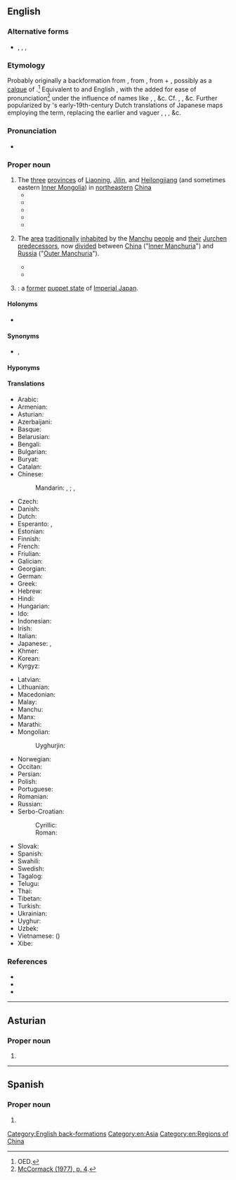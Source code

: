 {{also|Manchúria}}
==English==
{{Wikipedia}}
{{commonscat}}

===Alternative forms===
* {{sense|obsolete}} {{l|en|Mansiouria}}, {{l|en|Mandschuria}}, {{l|en|Mantchuria}}, {{l|en|Mantchooria}}

===Etymology===
Probably originally a backformation from {{m|en|Manchurian||of or [[relating]] to the [[Manchu]]s}}, from {{der|en|nl|Mansiourische}}, from {{m|nl|Mansiouwer||a [[Manchu]]}} + {{m|nl|-isch||[[-ish]]: ''[[form]]ing [[adjective]]s''}}, possibly as a [[calque]] of {{der|en|ja|満州||Manchuria; [[Manchurian]]|tr=まんしゅう, Manshū}}.<ref>OED.</ref> Equivalent to {{der|en|NL.|-}} and English {{affix|en|Manchu|-ia}}, with the {{m|mul|r}} added for ease of pronunciation<ref>[https://books.google.com/books?id=GoSrAAAAIAAJ&pg=PA4#v=onepage&q&f=false McCormack (1977), p. 4].</ref> under the influence of names like {{m|en|Etruria}}, {{m|en|Liguria}}, &c. Cf. {{cog|fr|Mandchourie}}, {{cog|de|Mandschurei}}, &c. Further popularized by {{w|Philipp von Siebold}}'s early-19th-century Dutch translations of Japanese maps employing the term, replacing the earlier and vaguer {{m|en|Tartary}}, {{m|en|eastern|Eastern}} {{m|en|Tartary}}, {{m|en|Chinese}} {{m|en|Tartary}}, &c.

===Pronunciation===
* {{IPA|en|/mænˈt͡ʃʊəɹiə/}}

===Proper noun===
{{en-proper noun}}

# The [[three]] [[province]]s of [[Liaoning]], [[Jilin]], and [[Heilongjiang]] (and sometimes eastern [[Inner Mongolia]]) in [[northeastern]] [[China]]
#* {{quote-book|en|year=1950|author={{w|L. Ron Hubbard}}|title={{w|Dianetics: The Modern Science of Mental Health|Dianetics}}|url=https://archive.org/details/dianeticspowerof0000hubb/|publisher={{w|New Era Publications}}|year_published=1999|ISBN=1-903820-14-6|OCLC=59128428|page=9|pageurl=https://archive.org/details/dianeticspowerof0000hubb/page/9/|passage=The throbbing drum of the Goldi² medicine man serves in the stead of an adequate technique to alleviate the lack of serenity in patients.<br>[...]'''2. Goldi:''' a people, traditionally hunters and fishermen, who inhabit the valley of the Amur River in southeastern Siberia and northeastern '''Manchuria''' (a region and former administrative division of northeast China).}}
#* {{quote-book|en|year=1951|author={{w|Herbert Hoover}}|title=The Memoirs of Herbert Hoover, Years of Adventure 1874-1920|url=https://archive.org/details/memoirsofherbert0000hoov/|location=[[New York]]|publisher={{w|Macmillan Company}}|OCLC=901053599|OL=10587103M|page=82|pageurl=https://archive.org/details/memoirsofherbert0000hoov/page/82/|text=Mr. Moreing had gone to '''Manchuria''' to hunt tigers.}}
#* {{quote-av|en|year=1965|author={{w|Harry S. Truman}}|title=MP2002-390 Former President Truman Recalls Stalin's Broken Agreement About the Port of Dairen|url=https://www.youtube.com/watch?v=07_IU4OVVeI|publisher={{w|Harry S. Truman Presidential Library and Museum}}|id=National Archives Identifier: [https://catalog.archives.gov/id/595162 595162]|text=Negotiating with Stalin was like dealing with an octopus. At Yalta it had been agreed that Dairen in China would be an open port that the Chinese could use. And now they were trying- it'd be under the control of the Chinese, that the Russians could use is what I intended to say. And, it was now an approach, by Stalin, that would have given him complete possession of that part of '''Manchuria'''. And that, I wasn't in favor of doing.[...]Dairen would be administered by the Chinese, as a Chinese port, but it would be a free port that everybody could use including the Russians.}}
#* {{quote-book|en|year=1976|author=John Israel, Donald W. Klein|title=Rebels and Bureaucrats: China's December 9ers|url=https://archive.org/details/rebelsbureaucrat0000isra/|publisher={{w|University of California Press}}|ISBN=0-520-02861-9|LCCN=74-18757|OCLC=832300406|pages=147-148|pageurl=https://archive.org/details/rebelsbureaucrat0000isra/page/148/|passage=Popular mobilization was facilitated by strong anti-Japanese sentiment dating most immediately to 1931—many Shantungese had relatives in '''Manchuria'''.}}
#* {{quote-journal|en|date=September 5, 1982|title=ROC deplores Japan's history revision|journal=Free China Weekly|url=https://archive.org/details/sim_free-china-weekly_1982-09-05_23_35/|volume=XXIII|issue=35|issn=0016-0318|oclc=1786626|page=2|pageurl=https://archive.org/details/sim_free-china-weekly_1982-09-05_23_35/page/n1/|text=Manchukuo was a puppet regime set un in '''Manchuria''' in 1931 by the Japanese imperialists in a plot to prepare for the invasion of China. The ROC has never recognized this action.}}
# {{lb|en|historical}} The [[area]] [[traditionally]] [[inhabit]]ed by the [[Manchu]] [[people]] and [[their]] [[Jurchen]] [[predecessor]]s, now [[divided]] between [[China]] ("[[Inner Manchuria]]") and [[Russia]] ("[[Outer Manchuria]]").
#* {{quote-book|en|year=1706|author=Evert Ysbrants Ides|title=Three Years Travels from Moscow Over-Land to China, thro' Great Ustiga, Siriania, Permia, Sibiria, Daour, Great Tartary, &c. to Peking|p=55|text=The Men, Women and young Girls, wear the same Habit as the '''Mansiourian''' Tartars in China.}}
#* {{quote-book|en|date=January 10, 1848|author=Aaron H. Palmer|title=Memoir, Geographical, Political, and Commercial, on the Present state, productive resources, and capabilities for commerce, of Siberia, Manchuria, and the Asiatic islands of the Northern Pacific ocean|url=https://www.google.com/books/edition/Interoceanic_canals_1839_1861/3M-QFkPvoX0C|page=34|passage=The east coast of '''Manchuria''' is generally high and rocky.}}
# {{lb|en|historical}} {{syn of|en|Manchukuo|nodot=a}}: a [[former]] [[puppet state]] of [[Imperial Japan]].

====Holonyms====
* {{sense|traditional area}} {{l|en|Tartary}} {{q|obsolete}}

====Synonyms====
* {{sense|Northeastern China}} {{l|en|Northeast}}, {{l|en|Inner Manchuria}}<!--====Usage notes====--><!--The association with the Japanese puppet state {{l|en|Manchukuo}} and ethnic separatism causes China to avoid and discourage official use of the term ''Manchuria'', preferring ''the {{m|en|Northeast}}'', ''{{m|en|northeast|Northeast}} {{m|en|China}}'', &c.-->

====Hyponyms====
{{col4|en|
|Greater Manchuria
|Inner Manchuria
|Outer Manchuria
|South Manchuria
}}

====Translations====
{{trans-top|historical region in Northeast Asia}}
* Arabic: {{t|ar|مَنْشُورِيَا|f}}
* Armenian: {{t|hy|Մանջուրիա}}
* Asturian: {{t|ast|Manchuria|f}}
* Azerbaijani: {{t|az|Mancuriya}}
* Basque: {{t|eu|Mantxuria}}
* Belarusian: {{t|be|Маньчжу́рыя|f}}
* Bengali: {{t|bn|মাঞ্চুরিয়া}}
* Bulgarian: {{t|bg|Манджу́рия|f}}
* Buryat: {{t|bua|Манжуур}}
* Catalan: {{t|ca|Manxúria|f}}
* Chinese:
*: Mandarin: {{t|cmn|滿洲}}, {{t|cmn|满洲|tr=Mǎnzhōu}}; {{t|cmn|關東}}, {{t|cmn|关东|tr=Guāndōng}}
* Czech: {{t|cs|Mandžusko|n}}
* Danish: {{t|da|Manchuriet|n}}
* Dutch: {{t|nl|Mantsjoerije}}
* Esperanto: {{t|eo|Manĉurio}}, {{t|eo|Manĉurujo}}
* Estonian: {{t|et|Mandžuuria}}
* Finnish: {{t+|fi|Mantšuria}}
* French: {{t+|fr|Mandchourie}}
* Friulian: {{t|fur|Mançurie|f}}
* Galician: {{t|gl|Manchuria|f}}
* Georgian: {{t|ka|მანჯურია}}
* German: {{t|de|Mandschurei|n}}
* Greek: {{t|el|Μαντζουρία|f}}
* Hebrew: {{t|he|מנצ׳וריה|f|tr=manchuriya}}
* Hindi: {{t|hi|मंचूरिया}}
* Hungarian: {{t+|hu|Mandzsúria}}
* Ido: {{t+|io|Mandjuria}}
* Indonesian: {{t|id|Manchuria}}
* Irish: {{t|ga|Manchúir|f|alt=an Mhanchúir}}
* Italian: {{t+|it|Manciuria|f}}
* Japanese: {{t+|ja|満州|tr=まんしゅう, Manshū}}, {{t+|ja|関東|tr=かんとう, Kantō}}
* Khmer: {{t|km|ម៉ាន់ជូរី}}
* Korean: {{t+|ko|^만주(滿洲)}}
* Kyrgyz: {{t|ky|Манжурия}}
{{trans-mid}}
* Latvian: {{t|lv|Mandžūrija|f}}
* Lithuanian: {{t|lt|Mandžiūrija|f}}
* Macedonian: {{t|mk|Манџурија|f}}
* Malay: {{t|ms|Manchuria}}
* Manchu: {{t|mnc|[[ᠮᠠᠨᠵᡠ|ᠮᠠᠨᠵᡠ ᡳ]] [[ᠪᠠ]]|sc=Mong}}
* Manx: {{t|gv|Mançhoor|f|alt=Yn Vançhoor}}
* Marathi: {{t|mr|मांचुरिया|sc=Deva}}
* Mongolian: {{t|mn|Манжуур|sc=Cyrl}}
*: Uyghurjin: {{t|mn|ᠮᠠᠨᠵᠤᠤᠷ}}
* Norwegian: {{t|no|Mandsjuria}}
* Occitan: {{t|oc|Manchoria|f}}
* Persian: {{t+|fa|منچوری|tr=mančuri}}
* Polish: {{t+|pl|Mandżuria|f}}
* Portuguese: {{t+|pt|Manchúria|f}}
* Romanian: {{t|ro|Manciuria|f}}
* Russian: {{t+|ru|Маньчжу́рия|f}}
* Serbo-Croatian:
*: Cyrillic: {{t|sh|Ма̀нџӯрија|f}}
*: Roman: {{t+|sh|Màndžūrija|f}}
* Slovak: {{t|sk|Mandžusko|n}}
* Spanish: {{t|es|Manchuria|f}}
* Swahili: {{t|sw|Manchuria}}
* Swedish: {{t+|sv|Manchuriet}}
* Tagalog: {{t|tl|Manchuria}}
* Telugu: {{t|te|మంచూరియా|sc=Telu}}
* Thai: {{t|th|แมนจูเรีย}}
* Tibetan: {{t-needed|bo}}
* Turkish: {{t|tr|Mançurya}}
* Ukrainian: {{t|uk|Маньчжу́рія|f}}
* Uyghur: {{t|ug|مانجۇرىيە}}
* Uzbek: {{t|uz|Manjuriya}}
* Vietnamese: {{t+|vi|Mãn Châu}} ({{t|vi|滿洲}})
* Xibe: {{t-needed|sjo}}
{{trans-bottom}}

===References===
<references/>
* {{R:OED Online|entry=Manchurian|part of speech=adj. ''and'' n|code=113261|date=2000}}
* {{R:Lexico|pos=pn}}
* {{R:Merriam-Webster Online}}

[[Category:English back-formations]]
[[Category:en:Asia]]
[[Category:en:Regions of China]]

----

==Asturian==

===Proper noun===
{{ast-proper noun|f}}

# {{l|en|Manchuria}}

----

==Spanish==

===Proper noun===
{{es-proper noun|f}}

# {{l|es|Manchuria}}